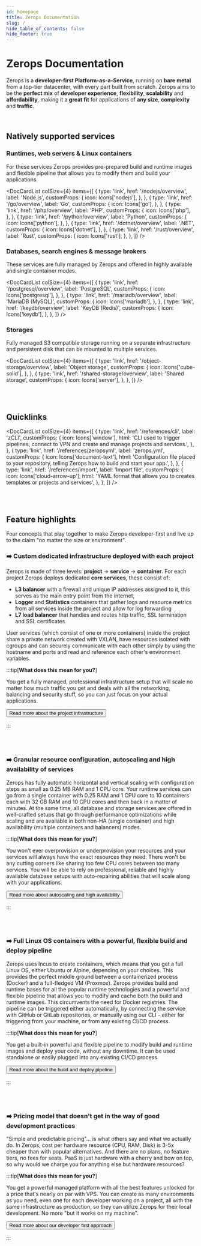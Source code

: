 ```yaml
---
id: homepage
title: Zerops Documentation
slug: /
hide_table_of_contents: false
hide_footer: true
---
```



# Zerops Documentation

Zerops is a **developer-first Platform-as-a-Service**, running on **bare metal** from a top-tier datacenter, with every part built from scratch. Zerops aims to be the **perfect mix** of **developer experience**, **flexibility**, **scalability** and **affordability**, making it a **great fit** for applications of **any size**, **complexity** and **traffic**.

<br />

## Natively supported services

### Runtimes, web servers & Linux containers

For these services Zerops provides pre-prepared build and runtime images and flexible pipeline that allows you
to modify them and build your applications.

<DocCardList
  colSize={4}
  items={[
    {
      type: 'link',
      href: '/nodejs/overview',
      label: 'Node.js',
      customProps: {
        icon: Icons['nodejs'],
      },
    },
    {
      type: 'link',
      href: '/go/overview',
      label: 'Go',
      customProps: {
        icon: Icons['go'],
      },
    },
    {
      type: 'link',
      href: '/php/overview',
      label: 'PHP',
      customProps: {
        icon: Icons['php'],
      },
    },
    {
      type: 'link',
      href: '/python/overview',
      label: 'Python',
      customProps: {
        icon: Icons['python'],
      },
    },
    {
      type: 'link',
      href: '/dotnet/overview',
      label: '.NET',
      customProps: {
        icon: Icons['dotnet'],
      },
    },
    {
      type: 'link',
      href: '/rust/overview',
      label: 'Rust',
      customProps: {
        icon: Icons['rust'],
      },
    },
  ]}
/>

### Databases, search engines & message brokers

These services are fully managed by Zerops and offered in highly available and single container modes.

<DocCardList
  colSize={4}
  items={[
    {
      type: 'link',
      href: '/postgresql/overview',
      label: 'PostgreSQL',
      customProps: {
        icon: Icons['postgresql'],
      },
    },
    {
      type: 'link',
      href: '/mariadb/overview',
      label: 'MariaDB (MySQL)',
      customProps: {
        icon: Icons['mariadb'],
      },
    },
    {
      type: 'link',
      href: '/keydb/overview',
      label: 'KeyDB (Redis)',
      customProps: {
        icon: Icons['keydb'],
      },
    },
  ]}
/>

### Storages

Fully managed S3 compatible storage running on a separate infrastructure and persistent disk that can be mounted to multiple services.

<DocCardList
  colSize={4}
  items={[
    {
      type: 'link',
      href: '/object-storage/overview',
      label: 'Object storage',
      customProps: {
        icon: Icons['cube-solid'],
      },
    },
    {
      type: 'link',
      href: '/shared-storage/overview',
      label: 'Shared storage',
      customProps: {
        icon: Icons['server'],
      },
    },
  ]}
/>

<br />
<br />

## Quicklinks

<DocCardList
  colSize={4}
  items={[
    {
      type: 'link',
      href: '/references/cli',
      label: 'zCLI',
      customProps: {
        icon: Icons['window'],
        html: 'CLI used to trigger pipelines, connect to VPN and create and manage projects and services.',
      },
    },
    {
      type: 'link',
      href: '/references/zeropsyml',
      label: 'zerops.yml',
      customProps: {
        icon: Icons['document-text'],
        html: 'Configuration file placed to your repository, telling Zerops how to build and start your app.',
      },
    },
    {
      type: 'link',
      href: '/references/import',
      label: 'Import file',
      customProps: {
        icon: Icons['cloud-arrow-up'],
        html: 'YAML format that allows you to creates templates or projects and services',
      },
    },
  ]}
/>

<br />
<br />

## Feature highlights

Four concepts that play together to make Zerops developer-first and live up to the claim "no matter the size or environment".

### ➡️ Custom dedicated infrastructure deployed with each project

Zerops is made of three levels: **project** -> **service** -> **container**. For each project Zerops deploys dedicated **core services**, these consist of:

- **L3 balancer** with a firewall and unique IP addresses assigned to it, this serves as the main entry point from the internet,
- **Logger** and **Statistics** containers that gather logs and resource metrics from all services inside the project and allow for log forwarding
- **L7 load balancer** that handles and routes http traffic, SSL termination and SSL certificates

User services (which consist of one or more containers) inside the project share a private network created with VXLAN, have resources isolated with cgroups and can securely communicate with each other simply by using the hostname and ports and read and reference each other's environment variables.

:::tip[**What does this mean for you?**]

You get a fully managed, professional infrastructure setup that will scale no matter how much traffic you get and deals with all the networking, balancing and security stuff, so you can just focus on your actual applications.

<Button variant="secondary">
  <Link href="/features/infrastructure">
    Read more about the project infrastructure
  </Link>
</Button>

:::

<br />
<br />

### ➡️ Granular resource configuration, autoscaling and high availability of services

Zerops has fully automatic horizontal and vertical scaling with configuration steps as small as 0.25 MB RAM and 1 CPU core. Your runtime services can go from a single container with 0.25 RAM and 1 CPU core to 10 containers each with 32 GB RAM and 10 CPU cores and then back in a matter of minutes. At the same time, all database and storage services are offered in well-crafted setups that go through performance optimizations while scaling and are available in both non-HA (single container) and high availability (multiple containers and balancers) modes.

:::tip[**What does this mean for you?**]

You won't ever overprovision or underprovision your resources and your services will always have the exact resources they need. There won't be any cutting corners like sharing too few CPU cores between too many services. You will be able to rely on professional, reliable and highly available database setups with auto-repairing abilities that will scale along with your applications.

<Button variant="secondary">
  <Link href="/features/scaling-ha">
    Read more about autoscaling and high availability
  </Link>
</Button>

:::

<br />
<br />

### ➡️ Full Linux OS containers with a powerful, flexible build and deploy pipeline

Zerops uses Incus to create containers, which means that you get a full Linux OS, either Ubuntu or Alpine, depending on your choices. This provides the perfect middle ground between a containerized process (Docker) and a full-fledged VM (Proxmox). Zerops provides build and runtime bases for all the popular runtime technologies and a powerful and flexible pipeline that allows you to modify and cache both the build and runtime images. This circumvents the need for Docker registries. The pipeline can be triggered either automatically, by connecting the service with GitHub or GitLab repositories, or manually using our CLI - either for triggering from your machine, or from any existing CI/CD process.

:::tip[**What does this mean for you?**]

You get a built-in powerful and flexible pipeline to modify build and runtime images and deploy your code, without any downtime. It can be used standalone or easily plugged into any existing CI/CD process.

<Button variant="secondary">
  <Link href="/features/pipeline">
    Read more about the build and deploy pipeline
  </Link>
</Button>

:::

<br />
<br />

### ➡️ Pricing model that doesn't get in the way of good development practices

"Simple and predictable pricing"... is what others say and what we actually do. In Zerops, cost per hardware resource (CPU, RAM, Disk) is 3-5x cheaper than with popular alternatives. And there are no plans, no feature tiers, no fees for seats. PaaS is just hardware with a cherry and bow on top, so why would we charge you for anything else but hardware resources?

:::tip[**What does this mean for you?**]

You get a powerful managed platform with all the best features unlocked for a price that's nearly on par with VPS. You can create as many environments as you need, even one for each developer working on a project, all with the same infrastructure as production, so they can utilize Zerops for their local development. No more "but it works on my machine".

<Button variant="secondary">
  <Link href="/features/developer-first">
    Read more about our developer first approach
  </Link>
</Button>

:::
